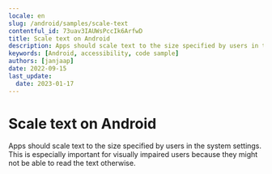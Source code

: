 ```yaml
---
locale: en
slug: /android/samples/scale-text
contentful_id: 73uav3IAUWsPccIk6ArfwD
title: Scale text on Android
description: Apps should scale text to the size specified by users in the system settings.
keywords: [Android, accessibility, code sample]
authors: [janjaap]
date: 2022-09-15
last_update:
  date: 2023-01-17
---
```


# Scale text on Android

Apps should scale text to the size specified by users in the system settings. This is especially important for visually impaired users because they might not be able to read the text otherwise.

<CodeSample id="text-scale" locale="en" platform="android"/>
